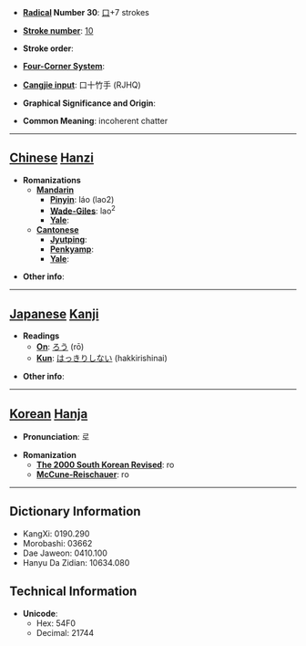 * '''[[Wiktionary:Chinese radical index| Radical]] Number 30''': [[Wiktionary:Chinese radical index 口|口]]+7 strokes

* '''[[Wiktionary:Chinese total strokes index|Stroke number]]''': [[Wiktionary:Chinese total strokes index 10|10]]

* '''Stroke order''': 

* '''[[Wiktionary:Chinese four corner index|Four-Corner System]]''': 

* '''[[Wiktionary:Chinese Cangjie index|Cangjie input]]''': 口十竹手 (RJHQ)

* '''Graphical Significance and Origin''': 

* '''Common Meaning''': incoherent chatter

----

== [[Chinese]] [[Hanzi]] ==

* '''Romanizations'''
** '''[[Mandarin]]'''
*** '''[[Pinyin]]''': láo (lao2)
*** '''[[Wade-Giles]]''': lao<sup>2</sup>
*** '''[[Yale]]''': 
** '''[[Cantonese]]'''
*** '''[[Jyutping]]''':
*** '''[[Penkyamp]]''': 
*** '''[[Yale]]''': 

* '''Other info''': 

----

== [[Japanese]] [[Kanji]] ==

* '''Readings'''
** '''[[On]]''': [[ろう]] (rō)
** '''[[Kun]]''': [[はっきりしない]] (hakkirishinai)

* '''Other info''':  

----

== [[Korean]] [[Hanja]] ==

* '''Pronunciation''': 로

* '''Romanization'''
** '''[[The 2000 South Korean Revised Romanization|The 2000 South Korean Revised]]''': ro
** '''[[McCune-Reischauer]]''': ro

----

== Dictionary Information ==

* KangXi: 0190.290
* Morobashi: 03662
* Dae Jaweon: 0410.100
* Hanyu Da Zidian: 10634.080

== Technical Information ==

* '''Unicode''':
** Hex: 54F0
** Decimal: 21744